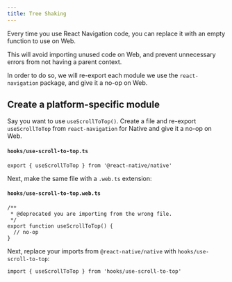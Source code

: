 ```yaml
---
title: Tree Shaking
---
```


Every time you use React Navigation code, you can replace it with an empty function to use on Web.

This will avoid importing unused code on Web, and prevent unnecessary errors from not having a parent context.

In order to do so, we will re-export each module we use the `react-navigation` package, and give it a no-op on Web.

## Create a platform-specific module

Say you want to use `useScrollToTop()`. Create a file and re-export `useScrollToTop` from `react-navigation` for Native and give it a no-op on Web.

#### `hooks/use-scroll-to-top.ts`

```tsx
export { useScrollToTop } from '@react-native/native'
```

Next, make the same file with a `.web.ts` extension:

#### `hooks/use-scroll-to-top.web.ts`

```tsx
/**
 * @deprecated you are importing from the wrong file.
 */
export function useScrollToTop() {
  // no-op
}
```

Next, replace your imports from `@react-native/native` with `hooks/use-scroll-to-top`:

```tsx
import { useScrollToTop } from 'hooks/use-scroll-to-top'
```
